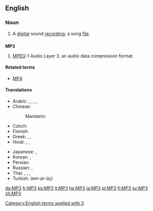 ==English==
{{wikipedia}}

===Noun===
{{en-noun}}

# A [[digital]] sound [[recording]]; a song [[file]].

==={{initialism-old|en}}===
'''MP3'''

# {{context|computing|audio|software|lang=en}} [[MPEG]]-1 Audio Layer 3, an audio data compression format.

====Related terms====
* [[MP4]]

====Translations====
{{trans-top|MPEG Layer 3}}
* Arabic: {{t|ar|إم بي ثري|m|tr=ʾem bī ṯrī}}, {{t|ar|إم بي 3|m|tr=ʾem bī ṯrī, ʾem bī ṯalāṯa}}, {{t|ar|إم بي ٣|m|tr=ʾem bī ṯrī, ʾem bī ṯalāṯa}}, {{t|ar|MP3|m|tr=ʾem bī ṯrī, ʾem bī ṯalāṯa|sc=Latn}}, {{t|ar|إم بي ثلاثة|m|tr=ʾem bī ṯalāṯa}}
* Chinese:
*: Mandarin: {{t+|cmn|MP3|tr=MP-sān|sc=Latn}}
* Czech: {{t|cs|MP3|f}}
* Finnish: {{t+|fi|MP3}}
* Greek: {{t|el|έμ-πι-θρί|tr=em-pi-thri}}, {{t|el|έμ-πι-τρία|tr=em-pi-tría}}, {{t|el|MP3|tr=em-pi-tría|sc=Latn}}
* Hindi: {{t|hi|एम् पी ३|tr=ēm pī tīn}}, {{t|hi|एम् पी थ्री|tr=ēm pī thrī}}, {{t|hi|MP3|sc=Latn}}
{{trans-mid}}
* Japanese: {{t|ja|エムピースリー|tr=emu-pī-surī}}, {{t+|ja|MP3|tr=emu-pī-surī|sc=Latn}}
* Korean: {{t|ko|엠피쓰리|tr=em-pi-sseuri|sc=Hang}}, {{t+|ko|MP3|tr=em-pi-sseuri|sc=Latn}}
* Persian: {{t|fa|ام‌پی‌تری|tr=em-pi-teri|sc=fa-Arab}}
* Russian: {{t|ru|эм-пи-три|m|tr=em-pi-trí}} {{qualifier|indeclinable}}, {{t|ru|MP3|m|tr=em-pi-trí|sc=Latn}} {{qualifier|indeclinable}}
* Thai: {{t|th|เอ็มพีสาม|tr=em pee săam}}, {{t|th|เอ็มพี๓|tr=em pee săam}}, {{t|th|เอ็มพี 3|tr=em pee săam}}, {{t|th|MP3|sc=Latn}}
* Turkish: {{t|tr|MP3}} (em-pi-üç)
{{trans-bottom}}

[[Category:English terms spelled with 3]]

[[de:MP3]]
[[fr:MP3]]
[[ko:MP3]]
[[it:MP3]]
[[he:MP3]]
[[ja:MP3]]
[[pl:MP3]]
[[fi:MP3]]
[[sv:MP3]]
[[zh:MP3]]